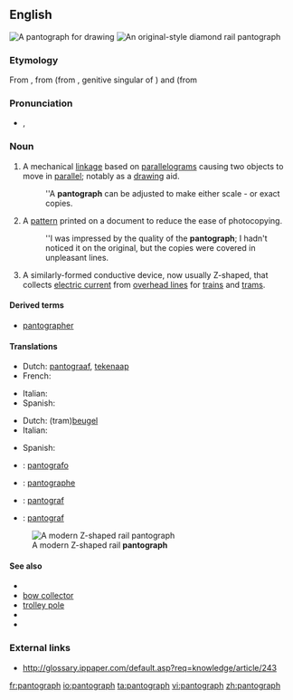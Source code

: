 {{tearoom}}

==English==
[[Image:Pantograph (cropped).jpg|thumb|A '''pantograph''' for drawing]]
[[Image:Schynige Platte diamond pantograph.jpg|thumb|An original-style diamond rail '''pantograph''']]

===Etymology===
From {{etyl|fr|en}} {{term|pantographe|lang=fr}}, from {{term|panto-|lang=fr}} (from {{etyl|grc|en}} {{term|παντός|lang=grc|tr=pantos}}, genitive singular of {{term|πᾶν||tr=pan|lang=grc|all}}) and {{term|-graphe|lang=fr}} (from {{term|γράφειν||lang=grc|tr=graphein|to write}}

===Pronunciation===
* {{a|UK}} {{IPA|/ˈpantəgɹɑːf/|/ˈpantəgɹaf/}}, {{SAMPA|/"p{nt.@.gr{f/}}

===Noun===
{{en-noun}}

# A mechanical [[linkage]] based on [[parallelogram]]s causing two objects to move in [[parallel]]; notably as a [[drawing]] aid.
#:''A '''pantograph''' can be adjusted to make either scale - or exact copies.
# A [[pattern]] printed on a document to reduce the ease of photocopying.
#:''I was impressed by the quality of the '''pantograph'''; I hadn't noticed it on the original, but the copies were covered in unpleasant lines.
# {{rail transport}} A similarly-formed conductive device, now usually Z-shaped, that collects [[electric current]] from [[overhead line]]s for [[train]]s and [[tram]]s.

====Derived terms====
* [[pantographer]]

====Translations====
{{trans-top|mechanical drawing aid}}
* Dutch: [[pantograaf]], [[tekenaap]] {{m}}
* French: {{t+|fr|pantographe|m}}
{{trans-mid}}
* Italian: {{t|it|pantografo|m}}
* Spanish: {{t|es|pantógrafo|m}}
{{trans-bottom}}

{{trans-top|rail transport: Device that collects electric current from overhead lines}}
* Dutch: (tram)[[beugel]]
* Italian: {{t|it|pantografo|m}}
{{trans-mid}}
* Spanish: {{t|es|pantógrafo|m}}
{{trans-bottom}}

{{checktrans-top}}
* {{ttbc|Esperanto}}: [[pantografo]]
* {{ttbc|French}}: [[pantographe]] {{m}}
{{trans-mid}}
* {{ttbc|Norwegian}}: [[pantograf]]
* {{ttbc|Polish}}: [[pantograf]]
{{trans-bottom}}

[[Image:Pantograaf lichtrail.jpg|thumb|A modern Z-shaped rail '''pantograph''']]
====See also====
* {{pedia}}
* [[bow collector]]
* [[trolley pole]]
* {{pedialite|Pantograph (rail)}}
* {{commonslite|Category:Pantographs|Pantographs}}

===External links===
* http://glossary.ippaper.com/default.asp?req=knowledge/article/243

[[fr:pantograph]]
[[io:pantograph]]
[[ta:pantograph]]
[[vi:pantograph]]
[[zh:pantograph]]